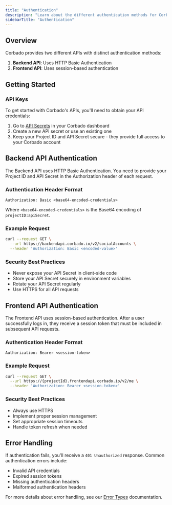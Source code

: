 ```yaml
---
title: "Authentication"
description: "Learn about the different authentication methods for Corbado's APIs"
sidebarTitle: "Authentication"
---
```


## Overview

Corbado provides two different APIs with distinct authentication methods:

1. **Backend API**: Uses HTTP Basic Authentication
2. **Frontend API**: Uses session-based authentication

## Getting Started

### API Keys

To get started with Corbado's APIs, you'll need to obtain your API credentials:

1. Go to [API Secrets](https://app.corbado.com/settings/api-secrets) in your Corbado dashboard
2. Create a new API secret or use an existing one
3. Keep your Project ID and API Secret secure - they provide full access to your Corbado account

## Backend API Authentication

The Backend API uses HTTP Basic Authentication. You need to provide your Project ID and API Secret in the Authorization header of each request.

### Authentication Header Format

```http
Authorization: Basic <base64-encoded-credentials>
```

Where `<base64-encoded-credentials>` is the Base64 encoding of `projectID:apiSecret`.

### Example Request

```bash
curl --request GET \
  --url https://backendapi.corbado.io/v2/socialAccounts \
  --header 'Authorization: Basic <encoded-value>'
```

### Security Best Practices

- Never expose your API Secret in client-side code
- Store your API Secret securely in environment variables
- Rotate your API Secret regularly
- Use HTTPS for all API requests

## Frontend API Authentication

The Frontend API uses session-based authentication. After a user successfully logs in, they receive a session token that must be included in subsequent API requests.

### Authentication Header Format

```http
Authorization: Bearer <session-token>
```

### Example Request

```bash
curl --request GET \
  --url https://{projectId}.frontendapi.corbado.io/v2/me \
  --header 'Authorization: Bearer <session-token>'
```

### Security Best Practices

- Always use HTTPS
- Implement proper session management
- Set appropriate session timeouts
- Handle token refresh when needed

## Error Handling

If authentication fails, you'll receive a `401 Unauthorized` response. Common authentication errors include:

- Invalid API credentials
- Expired session tokens
- Missing authentication headers
- Malformed authentication headers

For more details about error handling, see our [Error Types](/api-reference/error-types) documentation.
